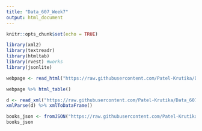 ---
title: "Data_607_Week7"
output: html_document
---

```{r setup, include=FALSE}
knitr::opts_chunk$set(echo = TRUE)
```

```{r HTML}
library(xml2)
library(textreadr)
library(htmltab)
library(rvest) #works
library(jsonlite)
```


```{r HTML}

webpage <- read_html("https://raw.githubusercontent.com/Patel-Krutika/Data_607/main/books.html")

webpage %>% html_table()

```

```{r XML}
d <- read_xml("https://raw.githubusercontent.com/Patel-Krutika/Data_607/main/books.xml")
xmlParse(d) %>% xmlToDataFrame()
```


```{r JSON}
books_json <- fromJSON("https://raw.githubusercontent.com/Patel-Krutika/Data_607/main/books.json")
books_json
```

